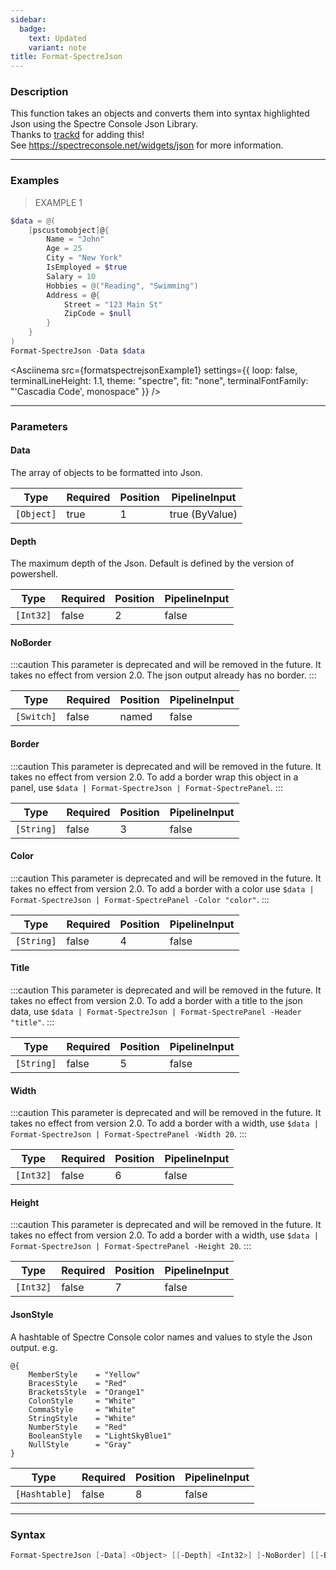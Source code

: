 ```yaml
---
sidebar:
  badge:
    text: Updated
    variant: note
title: Format-SpectreJson
---
```









### Description

This function takes an objects and converts them into syntax highlighted Json using the Spectre Console Json Library.  
Thanks to [trackd](https://github.com/trackd) for adding this!  
See https://spectreconsole.net/widgets/json for more information.



---


### Examples
> EXAMPLE 1

```powershell
$data = @(
    [pscustomobject]@{
        Name = "John"
        Age = 25
        City = "New York"
        IsEmployed = $true
        Salary = 10
        Hobbies = @("Reading", "Swimming")
        Address = @{
            Street = "123 Main St"
            ZipCode = $null
        }
    }
)
Format-SpectreJson -Data $data
```
<Asciinema
    src={formatspectrejsonExample1}
    settings={{
        loop: false,
        terminalLineHeight: 1.1,
        theme: "spectre",
        fit: "none",
        terminalFontFamily: "'Cascadia Code', monospace"
    }}
/>


---


### Parameters
#### **Data**

The array of objects to be formatted into Json.






|Type      |Required|Position|PipelineInput |
|----------|--------|--------|--------------|
|`[Object]`|true    |1       |true (ByValue)|



#### **Depth**

The maximum depth of the Json. Default is defined by the version of powershell.






|Type     |Required|Position|PipelineInput|
|---------|--------|--------|-------------|
|`[Int32]`|false   |2       |false        |



#### **NoBorder**

:::caution
This parameter is deprecated and will be removed in the future. It takes no effect from version 2.0.
The json output already has no border.
:::






|Type      |Required|Position|PipelineInput|
|----------|--------|--------|-------------|
|`[Switch]`|false   |named   |false        |



#### **Border**

:::caution
This parameter is deprecated and will be removed in the future. It takes no effect from version 2.0.
To add a border wrap this object in a panel, use `$data | Format-SpectreJson | Format-SpectrePanel`.
:::






|Type      |Required|Position|PipelineInput|
|----------|--------|--------|-------------|
|`[String]`|false   |3       |false        |



#### **Color**

:::caution
This parameter is deprecated and will be removed in the future. It takes no effect from version 2.0.
To add a border with a color use `$data | Format-SpectreJson | Format-SpectrePanel -Color "color"`.
:::






|Type      |Required|Position|PipelineInput|
|----------|--------|--------|-------------|
|`[String]`|false   |4       |false        |



#### **Title**

:::caution
This parameter is deprecated and will be removed in the future. It takes no effect from version 2.0.
To add a border with a title to the json data, use `$data | Format-SpectreJson | Format-SpectrePanel -Header "title"`.
:::






|Type      |Required|Position|PipelineInput|
|----------|--------|--------|-------------|
|`[String]`|false   |5       |false        |



#### **Width**

:::caution
This parameter is deprecated and will be removed in the future. It takes no effect from version 2.0.
To add a border with a width, use `$data | Format-SpectreJson | Format-SpectrePanel -Width 20`.
:::






|Type     |Required|Position|PipelineInput|
|---------|--------|--------|-------------|
|`[Int32]`|false   |6       |false        |



#### **Height**

:::caution
This parameter is deprecated and will be removed in the future. It takes no effect from version 2.0.
To add a border with a width, use `$data | Format-SpectreJson | Format-SpectrePanel -Height 20`.
:::






|Type     |Required|Position|PipelineInput|
|---------|--------|--------|-------------|
|`[Int32]`|false   |7       |false        |



#### **JsonStyle**

A hashtable of Spectre Console color names and values to style the Json output.
e.g.
```
@{
    MemberStyle    = "Yellow"
    BracesStyle    = "Red"
    BracketsStyle  = "Orange1"
    ColonStyle     = "White"
    CommaStyle     = "White"
    StringStyle    = "White"
    NumberStyle    = "Red"
    BooleanStyle   = "LightSkyBlue1"
    NullStyle      = "Gray"
}
```






|Type         |Required|Position|PipelineInput|
|-------------|--------|--------|-------------|
|`[Hashtable]`|false   |8       |false        |





---


### Syntax
```powershell
Format-SpectreJson [-Data] <Object> [[-Depth] <Int32>] [-NoBorder] [[-Border] <String>] [[-Color] <String>] [[-Title] <String>] [[-Width] <Int32>] [[-Height] <Int32>] [[-JsonStyle] <Hashtable>] [<CommonParameters>]
```
